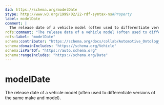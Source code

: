 ```yaml
---
$id: https://schema.org/modelDate
$type: http://www.w3.org/1999/02/22-rdf-syntax-ns#Property
label: modelDate
comment: |
  The release date of a vehicle model (often used to differentiate versions of the same make and model).
rdfs:comment: "The release date of a vehicle model (often used to differentiate versions of the same make and model)."
rdfs:label: "modelDate"
schema:contributor: "https://schema.org/docs/collab/Automotive_Ontology_Working_Group"
schema:domainIncludes: "https://schema.org/Vehicle"
schema:isPartOf: "https://auto.schema.org"
schema:rangeIncludes: "https://schema.org/Date"
---
```


# modelDate

The release date of a vehicle model (often used to differentiate versions of the same make and model).

